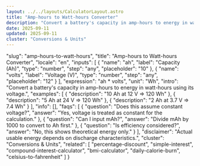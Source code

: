 ```yaml
---
layout: ../../layouts/CalculatorLayout.astro
title: "Amp-hours to Watt-hours Converter"
description: "Convert a battery's capacity in amp-hours to energy in watt-hours using its voltage."
date: 2025-09-11
updated: 2025-09-11
cluster: "Conversions & Units"
---
```


  "slug": "amp-hours-to-watt-hours",
  "title": "Amp-hours to Watt-hours Converter",
  "locale": "en",
  "inputs": [
    {
      "name": "ah",
      "label": "Capacity (Ah)",
      "type": "number",
      "step": "any",
      "placeholder": "10"
    },
    {
      "name": "volts",
      "label": "Voltage (V)",
      "type": "number",
      "step": "any",
      "placeholder": "12"
    }
  ],
  "expression": "ah * volts",
  "unit": "Wh",
  "intro": "Convert a battery's capacity in amp-hours to energy in watt-hours using its voltage.",
  "examples": [
    {
      "description": "10 Ah at 12 V ⇒ 120 Wh"
    },
    {
      "description": "5 Ah at 24 V ⇒ 120 Wh"
    },
    {
      "description": "2 Ah at 3.7 V ⇒ 7.4 Wh"
    }
  ],
  "info": [],
  "faqs": [
    {
      "question": "Does this assume constant voltage?",
      "answer": "Yes, voltage is treated as constant for the calculation."
    },
    {
      "question": "Can I input mAh?",
      "answer": "Divide mAh by 1000 to convert to Ah first."
    },
    {
      "question": "Is efficiency considered?",
      "answer": "No, this shows theoretical energy only."
    }
  ],
  "disclaimer": "Actual usable energy depends on discharge characteristics.",
  "cluster": "Conversions & Units",
  "related": [
    "percentage-discount",
    "simple-interest",
    "compound-interest-calculator",
    "bmi-calculator",
    "daily-calorie-burn",
    "celsius-to-fahrenheit"
  ]
}

<Calculator schema={schema} />
